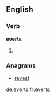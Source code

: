 ==English==

===Verb===
'''everts'''

# {{third-person singular of|[[evert]]}}

===Anagrams===
* [[revest#English|revest]]

[[de:everts]]
[[fr:everts]]